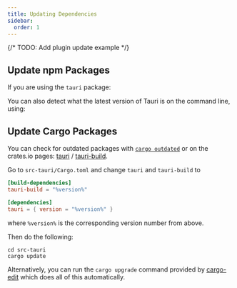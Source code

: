 ```yaml
---
title: Updating Dependencies
sidebar:
  order: 1
---
```


{/* TODO: Add plugin update example */}


## Update npm Packages

If you are using the `tauri` package:

<CommandTabs
  npm="npm install @tauri-apps/cli@latest @tauri-apps/api@latest"
  yarn="yarn up @tauri-apps/cli @tauri-apps/api"
  pnpm="pnpm update @tauri-apps/cli @tauri-apps/api --latest"
/>

You can also detect what the latest version of Tauri is on the command line, using:

<CommandTabs
  npm="npm outdated @tauri-apps/cli"
  yarn="yarn outdated @tauri-apps/cli"
  pnpm="pnpm outdated @tauri-apps/cli"
/>

## Update Cargo Packages

You can check for outdated packages with [`cargo outdated`] or on the crates.io pages: [tauri] / [tauri-build].

Go to `src-tauri/Cargo.toml` and change `tauri` and `tauri-build` to

```toml
[build-dependencies]
tauri-build = "%version%"

[dependencies]
tauri = { version = "%version%" }
```

where `%version%` is the corresponding version number from above.

Then do the following:

```shell
cd src-tauri
cargo update
```

Alternatively, you can run the `cargo upgrade` command provided by [cargo-edit] which does all of this automatically.

[`cargo outdated`]: https://github.com/kbknapp/cargo-outdated
[tauri]: https://crates.io/crates/tauri/versions
[tauri-build]: https://crates.io/crates/tauri-build/versions
[cargo-edit]: https://github.com/killercup/cargo-edit
